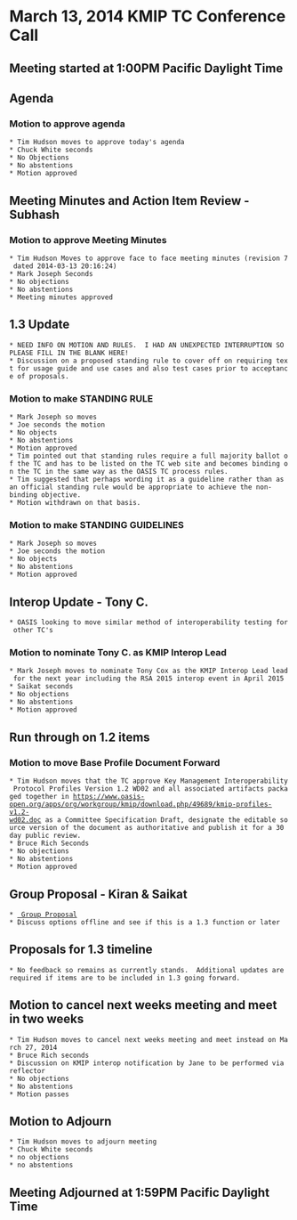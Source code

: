 = March 13, 2014 KMIP TC Conference Call =
== Meeting started at 1:00PM Pacific Daylight Time ==
== Agenda ==
=== Motion to approve agenda ===
 * Tim Hudson moves to approve today's agenda
 * Chuck White seconds
 * No Objections
 * No abstentions
 * Motion approved
== Meeting Minutes and Action Item Review - Subhash ==
=== Motion to approve Meeting Minutes ===
 * Tim Hudson Moves to approve face to face meeting minutes (revision 7 dated 2014-03-13 20:16:24)
 * Mark Joseph Seconds
 * No objections
 * No abstentions
 * Meeting minutes approved
== 1.3 Update ==
 * NEED INFO ON MOTION AND RULES.  I HAD AN UNEXPECTED INTERRUPTION SO PLEASE FILL IN THE BLANK HERE!
 * Discussion on a proposed standing rule to cover off on requiring text for usage guide and use cases and also test cases prior to acceptance of proposals.
=== Motion to make STANDING RULE ===
 * Mark Joseph so moves
 * Joe seconds the motion
 * No objects
 * No abstentions
 * Motion approved
 * Tim pointed out that standing rules require a full majority ballot of the TC and has to be listed on the TC web site and becomes binding on the TC in the same way as the OASIS TC process rules. 
 * Tim suggested that perhaps wording it as a guideline rather than as an official standing rule would be appropriate to achieve the non-binding objective.
 * Motion withdrawn on that basis.
=== Motion to make STANDING GUIDELINES ===
 * Mark Joseph so moves
 * Joe seconds the motion
 * No objects
 * No abstentions
 * Motion approved
== Interop Update - Tony C. ==
 * OASIS looking to move similar method of interoperability testing for other TC's
=== Motion to nominate Tony C. as KMIP Interop Lead ===
 * Mark Joseph moves to nominate Tony Cox as the KMIP Interop Lead lead for the next year including the RSA 2015 interop event in April 2015
 * Saikat seconds
 * No objections
 * No abstentions
 * Motion approved
== Run through on 1.2 items ==
=== Motion to move Base Profile Document Forward ===
 * Tim Hudson moves that the TC approve Key Management Interoperability Protocol Profiles Version 1.2 WD02 and all associated artifacts packaged together in https://www.oasis-open.org/apps/org/workgroup/kmip/download.php/49689/kmip-profiles-v1.2-wd02.doc as a Committee Specification Draft, designate the editable source version of the document as authoritative and publish it for a 30 day public review.
 * Bruce Rich Seconds
 * No objections
 * No abstentions
 * Motion approved
== Group Proposal - Kiran & Saikat ==
 * [[https://www.oasis-open.org/committees/download.php/52503/GroupProposal.pptx | Group Proposal]]
 * Discuss options offline and see if this is a 1.3 function or later
== Proposals for 1.3 timeline ==
 * No feedback so remains as currently stands.  Additional updates are required if items are to be included in 1.3 going forward.
== Motion to cancel next weeks meeting and meet in two weeks ==
 * Tim Hudson moves to cancel next weeks meeting and meet instead on March 27, 2014
 * Bruce Rich seconds
 * Discussion on KMIP interop notification by Jane to be performed via reflector
 * No objections
 * No abstentions
 * Motion passes
== Motion to Adjourn ==
 * Tim Hudson moves to adjourn meeting
 * Chuck White seconds
 * no objections
 * no abstentions
== Meeting Adjourned at 1:59PM Pacific Daylight Time ==
